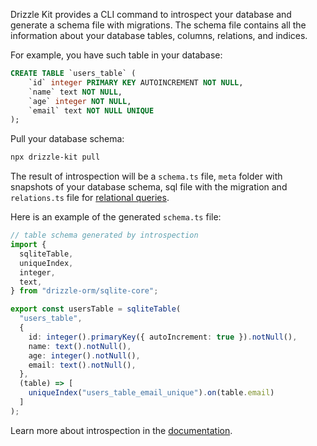 Drizzle Kit provides a CLI command to introspect your database and generate a schema file with migrations. The schema file contains all the information about your database tables, columns, relations, and indices.

For example, you have such table in your database:

```sql copy
CREATE TABLE `users_table` (
	`id` integer PRIMARY KEY AUTOINCREMENT NOT NULL,
	`name` text NOT NULL,
	`age` integer NOT NULL,
	`email` text NOT NULL UNIQUE
);
```

Pull your database schema:

```bash copy
npx drizzle-kit pull
```

The result of introspection will be a `schema.ts` file, `meta` folder with snapshots of your database schema, 
sql file with the migration and `relations.ts` file for [relational queries](/docs/rqb).

Here is an example of the generated `schema.ts` file:

```typescript copy filename="drizzle/schema.ts"
// table schema generated by introspection
import {
  sqliteTable,
  uniqueIndex,
  integer,
  text,
} from "drizzle-orm/sqlite-core";

export const usersTable = sqliteTable(
  "users_table",
  {
    id: integer().primaryKey({ autoIncrement: true }).notNull(),
    name: text().notNull(),
    age: integer().notNull(),
    email: text().notNull(),
  },
  (table) => [
    uniqueIndex("users_table_email_unique").on(table.email)
  ]
);
```

Learn more about introspection in the [documentation](/docs/drizzle-kit-pull).